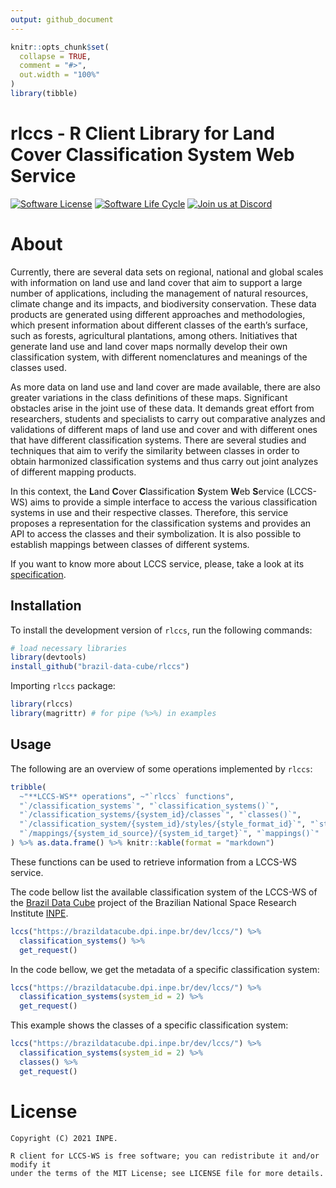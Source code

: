 ```yaml
---
output: github_document
---
```


```r
knitr::opts_chunk$set(
  collapse = TRUE,
  comment = "#>",
  out.width = "100%"
)
library(tibble)
```

# rlccs - R Client Library for Land Cover Classification System Web Service


<!-- badges: start -->

[![Software
License](https://img.shields.io/badge/license-MIT-green)](https://github.com/brazil-data-cube/rlccs/blob/master/LICENSE)
[![Software Life
Cycle](https://img.shields.io/badge/lifecycle-experimental-orange.svg)](https://www.tidyverse.org/lifecycle/#experimental)
[![Join us at
Discord](https://img.shields.io/discord/689541907621085198?logo=discord&logoColor=ffffff&color=7389D8)](https://discord.com/channels/689541907621085198#)

<!-- badges: end -->


About
=====

Currently, there are several data sets on regional, national and global scales with information on land use and land cover that aim to support a large number of applications, including the management of natural resources, climate change and its impacts, and biodiversity conservation. These data products are generated using different approaches and methodologies, which present information about different classes of the earth's surface, such as forests, agricultural plantations, among others. Initiatives that generate land use and land cover maps normally develop their own classification system, with different nomenclatures and meanings of the classes used.

As more data on land use and land cover are made available, there are also greater variations in the class definitions of these maps. Significant obstacles arise in the joint use of these data. It demands great effort from researchers, students and specialists to carry out comparative analyzes and validations of different maps of land use and cover and with different ones that have different classification systems. There are several studies and techniques that aim to verify the similarity between classes in order to obtain harmonized classification systems and thus carry out joint analyzes of different mapping products.

In this context, the **L**and **C**over **C**lassification **S**ystem **W**eb **S**ervice (LCCS-WS) aims to provide a simple interface to access the various classification systems in use and their respective classes. Therefore, this service proposes a representation for the classification systems and provides an API to access the classes and their symbolization. It is also possible to establish mappings between classes of different systems.

If you want to know more about LCCS service, please, take a look at its [specification](https://github.com/brazil-data-cube/lccs-ws-spec).

## Installation

To install the development version of `rlccs`, run the following commands:

``` R
# load necessary libraries
library(devtools)
install_github("brazil-data-cube/rlccs")
```

Importing `rlccs` package:

``` R
library(rlccs)
library(magrittr) # for pipe (%>%) in examples
```

## Usage

The following are an overview of some operations implemented by `rlccs`:

```R
tribble(
  ~"**LCCS-WS** operations", ~"`rlccs` functions",
  "`/classification_systems`", "`classification_systems()`",
  "`/classification_systems/{system_id}/classes`", "`classes()`",
  "`/classification_system/{system_id}/styles/{style_format_id}`", "`styles()`",
  "`/mappings/{system_id_source}/{system_id_target}`", "`mappings()`"
) %>% as.data.frame() %>% knitr::kable(format = "markdown")
```

These functions can be used to retrieve information from a LCCS-WS service.


The code bellow list the available classification system of the LCCS-WS of the [Brazil Data
Cube](http://brazildatacube.org/) project of the Brazilian National Space Research Institute [INPE](http://www.inpe.br/).

``` R
lccs("https://brazildatacube.dpi.inpe.br/dev/lccs/") %>%
  classification_systems() %>%
  get_request()
```


In the code bellow, we get the metadata of a specific classification system:

``` R
lccs("https://brazildatacube.dpi.inpe.br/dev/lccs/") %>%
  classification_systems(system_id = 2) %>%
  get_request()
```

This example shows the classes of a specific classification system:

``` R
lccs("https://brazildatacube.dpi.inpe.br/dev/lccs/") %>%
  classification_systems(system_id = 2) %>%
  classes() %>%
  get_request()
```


License
=======

    Copyright (C) 2021 INPE.

    R client for LCCS-WS is free software; you can redistribute it and/or modify it
    under the terms of the MIT License; see LICENSE file for more details.
